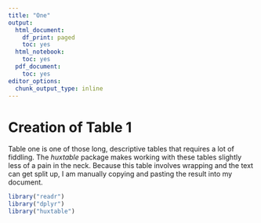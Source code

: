 ```yaml
---
title: "One"
output:
  html_document:
    df_print: paged
    toc: yes
  html_notebook:
    toc: yes
  pdf_document:
    toc: yes
editor_options:
  chunk_output_type: inline
---
```



# Creation of Table 1

Table one is one of those long, descriptive tables that requires a lot of
fiddling. The *huxtable* package makes working with these tables slightly less
of a pain in the neck. Because this table involves wrapping and the text
can get split up, I am manually copying and pasting the result into my document.

```r
library("readr")
library("dplyr")
library("huxtable")
```
